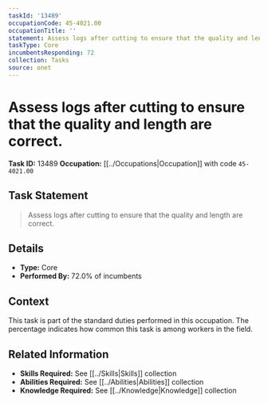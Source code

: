 ```yaml
---
taskId: '13489'
occupationCode: 45-4021.00
occupationTitle: ''
statement: Assess logs after cutting to ensure that the quality and length are correct.
taskType: Core
incumbentsResponding: 72
collection: Tasks
source: onet
---
```

# Assess logs after cutting to ensure that the quality and length are correct.

**Task ID:** 13489
**Occupation:** [[../Occupations|Occupation]] with code `45-4021.00`

## Task Statement

> Assess logs after cutting to ensure that the quality and length are correct.

## Details

- **Type:** Core
- **Performed By:** 72.0% of incumbents

## Context

This task is part of the standard duties performed in this occupation. The percentage indicates how common this task is among workers in the field.

## Related Information

- **Skills Required:** See [[../Skills|Skills]] collection
- **Abilities Required:** See [[../Abilities|Abilities]] collection
- **Knowledge Required:** See [[../Knowledge|Knowledge]] collection
